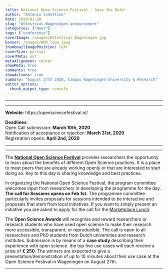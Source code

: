 ```yaml
---
title: National Open Science Festival - Save the Date!
author: "Antonio Schettino"
date: 2020-01-28
slug: "OSfestival-Wageningen-announcement"
categories: ["News"]
tags: ["conference"]
coverImage: /images/OSfestival_Wageningen.jpg
banner: /images/WUR_logo.jpeg
thumbnailImagePosition: left
coverSize: partial
coverMeta: out
metaAlignment: center
showMeta: true
comments: true
showActions: true
summary: "August 27th 2020, Campus Wageningen University & Research"
editor_options: 
  chunk_output_type: console
---
```


***
***

**Website**: https://opensciencefestival.nl/

**Deadlines**:   
Open Call submission: **March 10th, 2020**   
Notification of acceptance or rejection: **March 31st, 2020**   
Registration opens: **April 2nd, 2020**

***
***

The [**National Open Science Festival**](https://opensciencefestival.nl/) provides researchers the opportunity to learn about the benefits of different Open Science practices. It is a place to meet peers that are already working openly or that are interested to start doing so. Key to this day is sharing knowledge and best practices.

In organizing the National Open Science Festival, the program committee welcomes input from researchers in developing the programme for the day. **The call for Sessions opens on Feb 1st.** The programme committee particularly invites proposals for sessions intended to be interactive and proposals that stem from local initiatives. If you want to simply present an initiative you are asked to apply for the call for the [Marketplace Lunch](https://opensciencefestival.nl/call-for-market-place/).

The **Open Science Awards** will recognise and reward researchers or research students who have used open science to make their research more accessible, transparent, or reproducible. The call is open to all researchers and PhD students from Dutch universities and research institutes. Submission is by means of a **case study** describing their experience with open science. the top five use cases will each receive a prize of **€ 250**. The winners are expected to give a presentation/demonstration of up to 10 minutes about their use case at the Open Science Festival in Wageningen on August 27th.

***


